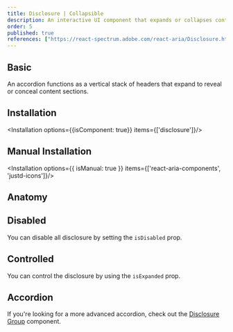 ```yaml
---
title: Disclosure | Collapsible
description: An interactive UI component that expands or collapses content sections, improving accessibility and user experience.
order: 5
published: true
references: ["https://react-spectrum.adobe.com/react-aria/Disclosure.html#props"]
---
```


## Basic
An accordion functions as a vertical stack of headers that expand to reveal or conceal content sections.
<How isCenter={false} toUse="navigation/disclosure/disclosure-demo" />

## Installation
<Installation options={{isComponent: true}} items={['disclosure']}/>

## Manual Installation
<Installation options={{ isManual: true }} items={['react-aria-components', 'justd-icons']}/>

<SourceCode toShow='disclosure'/>

## Anatomy
<Anatomy show='disclosure-anatomy'/>

## Disabled
You can disable all disclosure by setting the `isDisabled` prop.
<How isCenter={false} toUse="navigation/disclosure/disclosure-disabled-demo" />

## Controlled
You can control the disclosure by using the `isExpanded` prop.
<How isCenter={false} toUse="navigation/disclosure/disclosure-controlled-demo" />

## Accordion
If you're looking for a more advanced accordion, check out the [Disclosure Group](/docs/components/navigation/disclosure-group) component.
